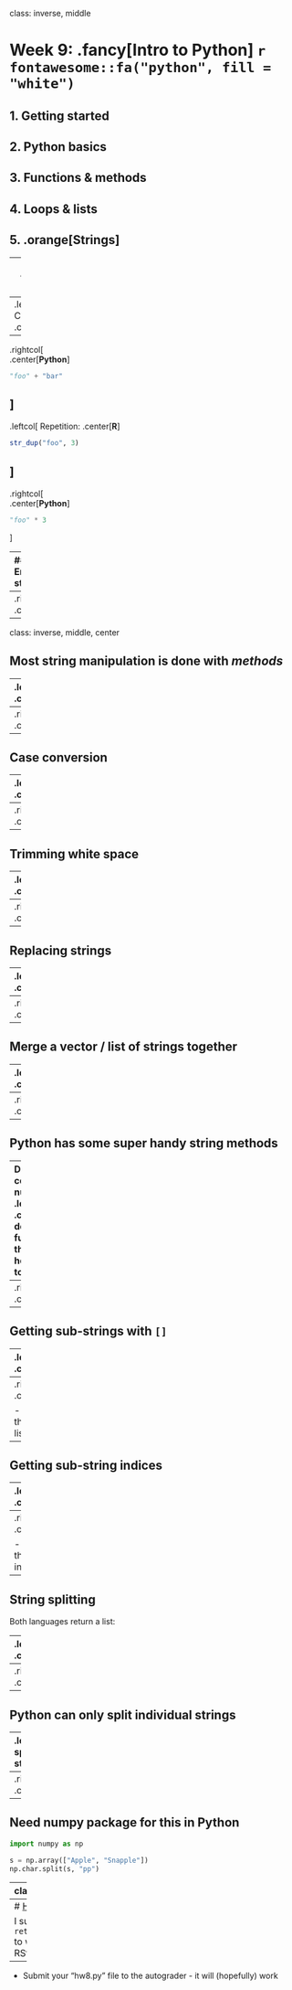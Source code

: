 
class: inverse, middle

# Week 9: .fancy[Intro to Python] `r fontawesome::fa("python", fill = "white")`

## 1. Getting started
## 2. Python basics
## 3. Functions & methods
## 4. Loops & lists
## 5. .orange[Strings]

---
## Doing "math" with strings

--
.leftcol[
Concatenation:
.center[**R**]
```r
paste("foo", "bar", sep = "")
```
]
--
.rightcol[
<br>
.center[**Python**]
```python
"foo" + "bar"
```
]
--
.leftcol[
Repetition:
.center[**R**]
```r
str_dup("foo", 3)
```
]
--
.rightcol[
<br>
.center[**Python**]
```python
"foo" * 3
```
]

---
## Using English with strings

.leftcol[
Sub-string detection:
.center[**R**]
```r
str_detect('Apple', 'App')
```
]
--
.rightcol[
<br>
.center[**Python**]
```python
'App' in 'Apple'
```
]

---
class: inverse, middle, center

## Most string manipulation is done with _methods_

--
.leftcol[
.center[**R**]
```r
str_function(s)
```
]
--
.rightcol[
.center[**Python**]
```python
s.method()
```
]

---
## Case conversion

--
.leftcol[
.center[**R**]
```r
s <- "A longer string"
str_to_upper(s)
str_to_lower(s)
str_to_title(s)
```
]
--
.rightcol[
.center[**Python**]
```python
s = "A longer string"
s.upper()
s.lower()
s.title()
```
]

---
## Trimming white space

--
.leftcol[
.center[**R**]
```r
s <- "     A string with space     "
str_trim(s)
```
]
--
.rightcol[
.center[**Python**]
```python
s = "     A string with space     "
s.strip()
```
]

---
## Replacing strings

--
.leftcol[
.center[**R**]
```r
s <- "Hello world"
str_replace(s, "o", "a")
str_replace_all(s, "o", "a")
```
]
--
.rightcol[
.center[**Python**]
```python
s = "Hello world"
s.replace("o", "a")
```
]

---
## Merge a vector / list of strings together

--
.leftcol[
.center[**R**]
```r
s <- c("Hello", "world")
paste(s, collapse = "")
```
]
--
.rightcol[
.center[**Python**]
```python
s = ["Hello", "world"]
"".join(s)
```
]

---
## Python has some super handy string methods

--
Detect if string contains only numbers:
.leftcol[
.center[**R**]
R doesn't have a function for this...<br>here's one way to do it:
```r
s <- "42"
! is.na(as.numeric(s))
```
]
--
.rightcol[
.center[**Python**]
```python
s = "42"
s.isnumeric()
```
]

---
## Getting sub-strings with `[]`

--
.leftcol[
.center[**R**]
```r
s <- "Apple"
str_sub(s, 1, 3)
```
]
--
.rightcol[
.center[**Python**]
```python
s = "Apple"
s[0:3]
```
Notes:

- Indexing is the same as lists
]

---
## Getting sub-string indices

--
.leftcol[
.center[**R**]
```r
s <- "Apple"
str_locate(s, "pp")
```
]
--
.rightcol[
.center[**Python**]
```python
s = "Apple"
s.index("pp")
```
Note:

- Only returns the starting index
]

---
## String splitting

Both languages return a list:

--
.leftcol[
.center[**R**]
```r
s <- "Apple"
str_split(s, "pp")
```
]
--
.rightcol[
.center[**Python**]
```python
s = "Apple"
s.split("pp")
```
]

---
## Python can only split individual strings

--
.leftcol[
R can split vectors of strings
```r
s <- c("Apple", "Snapple")
str_split(s, "pp")
```
]
--
.rightcol[
.center[**Python**]
```python
s = ["Apple", "Snapple"]
s.split("pp")
```
]

---
## Need **numpy** package for this in Python

```python
import numpy as np

s = np.array(["Apple", "Snapple"])
np.char.split(s, "pp")
```

---
class: inverse

```r
countdown(minutes = 15,
          warn_when = 30,
          update_every = 1,
          top = 0,
          right = 0,
          font_size = '2em')
```

# Think-Pair-Share

.font80[
Write the following two functions in Python code:

1. `sortString(s)`: Takes a string `s` and returns back an alphabetically sorted string. **Hint**: Use `list(s)` to break a string into a list of letters.

- `sortString("cba") == "abc"`
- `sortString("abedhg") == "abdegh"`
- `sortString("AbacBc") == "ABabcc"`

2. `areAnagrams(s1, s2)`: Takes two strings, `s1` and `s2`, and returns `True` if the strings are [anagrams](https://en.wikipedia.org/wiki/Anagram), and `False` otherwise. **Treat lower and upper case as the same letters**.

- `areAnagrams("", "") == True`
- `areAnagrams("aabbccdd", "bbccddee") == False`
- `areAnagrams("TomMarvoloRiddle", "IAmLordVoldemort") == True`
]

```python
def sortString(s):
    chars = sorted(s)
    return("".join(chars))

def areAnagrams(s1, s2):
    s1 = s1.lower()
    s2 = s2.lower()
    return(sortString(s1) == sortString(s2))
```
]

---
# [HW 8](https://p4a.seas.gwu.edu/2020-Fall/hw8-python.html)

I suggest starting with `reticulate::repl_python()` to work in Python from RStudio.

--
- Submit your "hw8.py" file to the autograder - it will (hopefully) work
